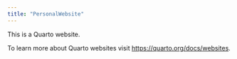 ```yaml
---
title: "PersonalWebsite"
---
```


This is a Quarto website.

To learn more about Quarto websites visit <https://quarto.org/docs/websites>.
